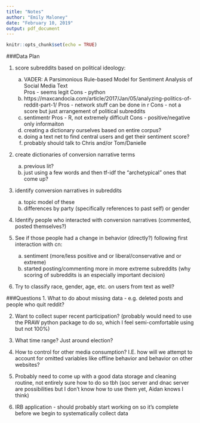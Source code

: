 ```yaml
---
title: "Notes"
author: "Emily Maloney"
date: "February 10, 2019"
output: pdf_document
---
```


```r
knitr::opts_chunk$set(echo = TRUE)
```

###Data Plan

1. score subreddits based on political ideology:  
    a) VADER: A Parsimonious Rule-based Model for Sentiment Analysis of Social Media Text  
        Pros - seems legit
        Cons - python
    b) https://maxcandocia.com/article/2017/Jan/05/analyzing-politics-of-reddit-part-1/
       Pros - network stuff can be done in r
       Cons - not a score but just arrangement of political subreddits
    c) sentimentr
       Pros - R, not extremely difficult
       Cons - positive/negative only informaiton
    d) creating a dictionary ourselves based on entire corpus?
    e) doing a text net to find central users and get their sentiment score?
    f) probably should talk to Chris and/or Tom/Danielle
    
2. create dictionaries of conversion narrative terms
    a) previous lit?
    b) just using a few words and then tf-idf the "archetypical" ones that come up?

3. identify conversion narratives in subreddits
    a) topic model of these
    b) differences by party (specifically references to past self) or gender

4. Identify people who interacted with conversion narratives (commented, posted themselves?)

5. See if those people had a change in behavior (directly?) following first interaction with cn:
    a) sentiment (more/less positive and or liberal/conservative and or extreme)
    b) started posting/commenting more in more extreme subreddits (why scoring of subreddits is an especially important decision)
    
6. Try to classify race, gender, age, etc. on users from text as well?

###Questions
1. What to do about missing data - e.g. deleted posts and people who quit reddit?

2. Want to collect super recent participation? (probably would need to use the PRAW python package to do so, which I feel semi-comfortable using but not 100%)

3. What time range? Just around election? 

4. How to control for other media consumption? I.E. how will we attempt to account for omitted variables like offline behavior and behavior on other websites? 

5. Probably need to come up with a good data storage and cleaning routine, not entirely sure how to do so tbh (soc server and dnac server are possibilities but I don't know how to use them yet, Aidan knows I think)

6. IRB application - should probably start working on so it's complete before we begin to systematically collect data